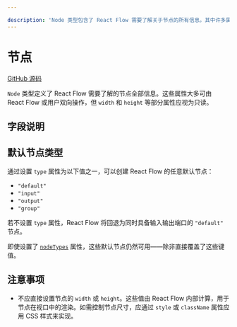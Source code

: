```yaml
---

description: 'Node 类型包含了 React Flow 需要了解关于节点的所有信息。其中许多属性既可由 React Flow 操作也可由用户控制，但诸如 width 和 height 等部分属性应视为只读。'
---
```


# 节点

[GitHub 源码](https://github.com/xyflow/xyflow/blob/main/packages/system/src/types/nodes.ts/#L10)

`Node` 类型定义了 React Flow 需要了解的节点全部信息。这些属性大多可由 React Flow 或用户双向操作，但 `width` 和 `height` 等部分属性应视为只读。

## 字段说明

<APIDocs typeName="Node" packageName="react" />

## 默认节点类型

通过设置 `type` 属性为以下值之一，可以创建 React Flow 的任意默认节点：

- `"default"`
- `"input"`
- `"output"`
- `"group"`

若不设置 `type` 属性，React Flow 将回退为同时具备输入输出端口的 `"default"` 节点。

即使设置了 [`nodeTypes`](/api-reference/react-flow#node-types) 属性，这些默认节点仍然可用——除非直接覆盖了这些键值。

## 注意事项

- 不应直接设置节点的 `width` 或 `height`。这些值由 React Flow 内部计算，用于节点在视口中的渲染。如需控制节点尺寸，应通过 `style` 或 `className` 属性应用 CSS 样式来实现。
